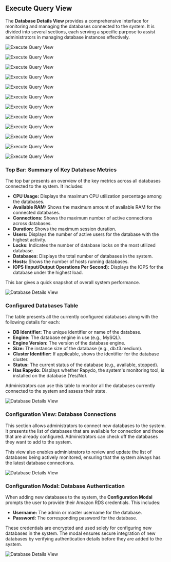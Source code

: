 ## Execute Query View

The **Database Details View** provides a comprehensive interface for monitoring and managing the databases connected to the system. It is divided into several sections, each serving a specific purpose to assist administrators in managing database instances effectively.

<img
  className="block dark:block"
  src="/images/execute-query/full.jpg"
  alt="Execute Query View"
/>  

<img
  className="block dark:block"
  src="/images/execute-query/select-db.jpg"
  alt="Execute Query View"
/> 

<img
  className="block dark:block"
  src="/images/execute-query/templates.jpg"
  alt="Execute Query View"
/> 

<img
  className="block dark:block"
  src="/images/execute-query/sql-input.jpg"
  alt="Execute Query View"
/> 

<img
  className="block dark:block"
  src="/images/execute-query/save-template.jpg"
  alt="Execute Query View"
/> 

<img
  className="block dark:block"
  src="/images/execute-query/schema-drifts-sql.jpg"
  alt="Execute Query View"
/> 

<img
  className="block dark:block"
  src="/images/execute-query/schema-drifts-results.jpg"
  alt="Execute Query View"
/> 

<img
  className="block dark:block"
  src="/images/execute-query/user-privileges-sql.jpg"
  alt="Execute Query View"
/> 

<img
  className="block dark:block"
  src="/images/execute-query/user-privileges-results.jpg"
  alt="Execute Query View"
/> 

<img
  className="block dark:block"
  src="/images/execute-query/poor-indexes-sql.jpg"
  alt="Execute Query View"
/> 

<img
  className="block dark:block"
  src="/images/execute-query/poor-indexes-results.jpg"
  alt="Execute Query View"
/> 

<img
  className="block dark:block"
  src="/images/execute-query/top-.jpg"
  alt="Execute Query View"
/> 

### Top Bar: Summary of Key Database Metrics

The top bar presents an overview of the key metrics across all databases connected to the system. It includes:

- **CPU Usage:** Displays the maximum CPU utilization percentage among the databases.
- **Available RAM:** Shows the maximum amount of available RAM for the connected databases.
- **Connections:** Shows the maximum number of active connections across databases.
- **Duration:** Shows the maximum session duration.
- **Users:** Displays the number of active users for the database with the highest activity.
- **Locks:** Indicates the number of database locks on the most utilized database.
- **Databases:** Displays the total number of databases in the system.
- **Hosts:** Shows the number of hosts running databases.
- **IOPS (Input/Output Operations Per Second):** Displays the IOPS for the database under the highest load.

This bar gives a quick snapshot of overall system performance.

<img
  className="block dark:block"
  src="/images/db-details/top-bar.jpg"
  alt="Database Details View"
/> 

### Configured Databases Table

The table presents all the currently configured databases along with the following details for each:

- **DB Identifier:** The unique identifier or name of the database.
- **Engine:** The database engine in use (e.g., MySQL).
- **Engine Version:** The version of the database engine.
- **Size:** The instance size of the database (e.g., db.t3.medium).
- **Cluster Identifier:** If applicable, shows the identifier for the database cluster.
- **Status:** The current status of the database (e.g., available, stopped).
- **Has Rapydo:** Displays whether Rapydo, the system's monitoring tool, is installed on the database (Yes/No).

Administrators can use this table to monitor all the databases currently connected to the system and assess their state.

<img
  className="block dark:block"
  src="/images/db-details/table.jpg"
  alt="Database Details View"
/> 

### Configuration View: Database Connections

This section allows administrators to connect new databases to the system. It presents the list of databases that are available for connection and those that are already configured. Administrators can check off the databases they want to add to the system.

This view also enables administrators to review and update the list of databases being actively monitored, ensuring that the system always has the latest database connections.

<img
  className="block dark:block"
  src="/images/db-details/config-table.jpg"
  alt="Database Details View"
/> 

### Configuration Modal: Database Authentication

When adding new databases to the system, the **Configuration Modal** prompts the user to provide their Amazon RDS credentials. This includes:

- **Username:** The admin or master username for the database.
- **Password:** The corresponding password for the database.

These credentials are encrypted and used solely for configuring new databases in the system. The modal ensures secure integration of new databases by verifying authentication details before they are added to the system.

<img
  className="block dark:block"
  src="/images/db-details/conf-modal.jpg"
  alt="Database Details View"
/> 